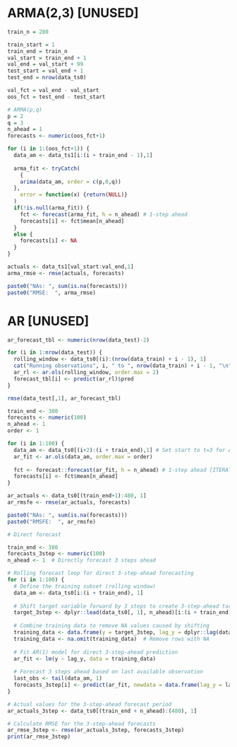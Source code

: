 # ARMA(2,3) [UNUSED]

```r
train_n = 280

train_start = 1
train_end = train_n
val_start = train_end + 1
val_end = val_start + 99
test_start = val_end + 1
test_end = nrow(data_ts0)

val_fct = val_end - val_start
oos_fct = test_end - test_start
```

```r
# ARMA(p,q)
p = 2
q = 3
n_ahead = 1
forecasts <- numeric(oos_fct+1)

for (i in 1:(oos_fct+1)) {
  data_am <- data_ts1[i:(i + train_end - 1),1]
  
  arma_fit <- tryCatch(
    {
    arima(data_am, order = c(p,0,q))
  },
    error = function(x) {return(NULL)}
  )
  if(!is.null(arma_fit)) {
    fct <- forecast(arma_fit, h = n_ahead) # 1-step ahead
    forecasts[i] <- fct$mean[n_ahead]
  }
  else {
    forecasts[i] <- NA
  }
}

actuals <- data_ts1[val_start:val_end,1]
arma_rmse <- rmse(actuals, forecasts)

paste0("NAs: ", sum(is.na(forecasts)))
paste0("RMSE:  ", arma_rmse)
```

# AR [UNUSED]

```r
ar_forecast_tbl <- numeric(nrow(data_test)-2)

for (i in 1:nrow(data_test)) {
  rolling_window <- data_ts0[(i):(nrow(data_train) + i - 1), 1]
  cat("Running observations", i, " to ", nrow(data_train) + i - 1, "\n")
  ar_rl <- ar.ols(rolling_window, order.max = 2)
  forecast_tbl[i] <- predict(ar_rl)$pred
}

rmse(data_test[,1], ar_forecast_tbl)
```

```r
train_end <- 380
forecasts <- numeric(100)
n_ahead <- 1
order <- 1

for (i in 1:100) {
  data_am <- data_ts0[(i+2):(i + train_end),1] # Set start to t=3 for AR consistency
  ar_fit <- ar.ols(data_am, order.max = order)
  
  fct <- forecast::forecast(ar_fit, h = n_ahead) # 1-step ahead [ITERATED FORECAST]
  forecasts[i] <- fct$mean[n_ahead]
}

ar_actuals <- data_ts0[(train_end+1):480, 1]
ar_rmsfe <- rmse(ar_actuals, forecasts)

paste0("NAs: ", sum(is.na(forecasts)))
paste0("RMSFE:  ", ar_rmsfe)
```

```r
# Direct forecast 

train_end <- 380
forecasts_3step <- numeric(100)
n_ahead <- 1  # Directly forecast 3 steps ahead

# Rolling forecast loop for direct 3-step-ahead forecasting
for (i in 1:100) {
  # Define the training subset (rolling window)
  data_am <- data_ts0[i:(i + train_end), 1]
  
  # Shift target variable forward by 3 steps to create 3-step-ahead target
  target_3step <- dplyr::lead(data_ts0[, 1], n_ahead)[i:(i + train_end)]
  
  # Combine training data to remove NA values caused by shifting
  training_data <- data.frame(y = target_3step, lag_y = dplyr::lag(data_am, 1))
  training_data <- na.omit(training_data)  # Remove rows with NA
  
  # Fit AR(1) model for direct 3-step-ahead prediction
  ar_fit <- lm(y ~ lag_y, data = training_data)
  
  # Forecast 3 steps ahead based on last available observation
  last_obs <- tail(data_am, 1)
  forecasts_3step[i] <- predict(ar_fit, newdata = data.frame(lag_y = last_obs))
}

# Actual values for the 3-step-ahead forecast period
ar_actuals_3step <- data_ts0[(train_end + n_ahead):(480), 1]

# Calculate RMSE for the 3-step-ahead forecasts
ar_rmse_3step <- rmse(ar_actuals_3step, forecasts_3step)
print(ar_rmse_3step)
```
